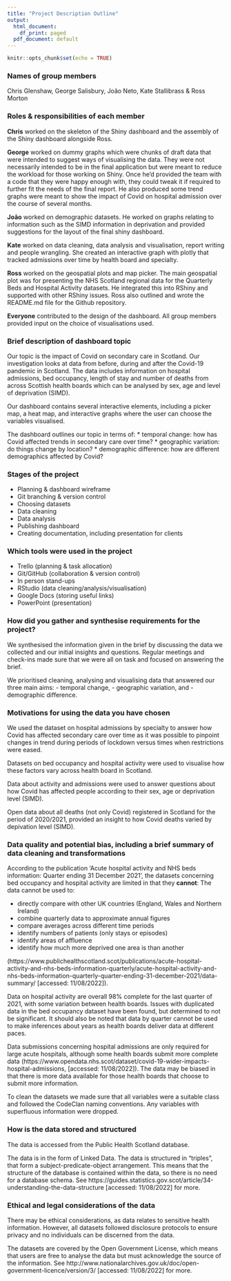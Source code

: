 ```yaml
---
title: "Project Description Outline"
output:
  html_document:
    df_print: paged
  pdf_document: default
---
```


```r
knitr::opts_chunk$set(echo = TRUE)
```

### Names of group members

Chris Glenshaw, George Salisbury, João Neto, Kate Stallibrass & Ross Morton

### Roles & responsibilities of each member

**Chris** worked on the skeleton of the Shiny dashboard and the assembly of the Shiny dashboard alongside Ross.

**George** worked on dummy graphs which were chunks of draft data that were intended to suggest ways of visualising the data.  They were not necessarily intended to be in the final application but were meant to reduce the workload for those working on Shiny.  Once he'd provided the team with a code that they were happy enough with, they could tweak it if required to further fit the needs of the final report.  He also produced some trend graphs were meant to show the impact of Covid on hospital admission over the course of several months.

**João** worked on demographic datasets. He worked on graphs relating to information such as the SIMD information in deprivation and provided suggestions for the layout of the final shiny dashboard.

**Kate** worked on data cleaning, data analysis and visualisation, report writing and people wrangling. She created an interactive graph with plotly that tracked admissions over time by health board and specialty. 

**Ross**  worked on the geospatial plots and map picker. The main geospatial
plot was for presenting the  NHS Scotland regional data for the Quarterly Beds and
Hospital Activity datasets. He integrated this into RShiny and supported with
other RShiny issues. Ross also outlined and wrote the README.md file for the
Github repository.

**Everyone** contributed to the design of the dashboard. All group members provided input on the choice of visualisations used. 

### Brief description of dashboard topic

Our topic is the impact of Covid on secondary care in Scotland. Our investigation looks at data from before, during and after the Covid-19 pandemic in Scotland. The data includes information on hospital admissions, bed occupancy, length of stay and number of deaths from across Scottish health boards which can be analysed by sex, age and level of deprivation (SIMD). 

Our dashboard contains several interactive elements, including a picker map, a heat map, and interactive graphs where the user can choose the variables visualised.

The dashboard outlines our topic in terms of:
* temporal change: how has Covid affected trends in secondary care over time? 
* geographic variation: do things change by location?
* demographic difference: how are different demographics affected by Covid? 

### Stages of the project

* Planning & dashboard wireframe
* Git branching & version control
* Choosing datasets
* Data cleaning
* Data analysis
* Publishing dashboard
* Creating documentation, including presentation for clients


### Which tools were used in the project

* Trello (planning & task allocation)
* Git/GitHub (collaboration & version control) 
* In person stand-ups
* RStudio (data cleaning/analysis/visualisation)
* Google Docs (storing useful links)
* PowerPoint (presentation)


### How did you gather and synthesise requirements for the project?

We synthesised the information given in the brief by discussing the data we collected and our initial insights and questions. Regular meetings and check-ins made sure that we were all on task and focused on answering the brief. 

We prioritised cleaning, analysing and visualising data that answered our three main aims:
- temporal change,
- geographic variation, and
- demographic difference.

### Motivations for using the data you have chosen

We used the dataset on hospital admissions by specialty to answer how Covid has affected secondary care over time as it was possible to pinpoint changes in trend during periods of lockdown versus times when restrictions were eased.

Datasets on bed occupancy and hospital activity were used to visualise how these factors vary across health board in Scotland. 

Data about activity and admissions were used to answer questions about how Covid has affected people according to their sex, age or deprivation level (SIMD). 

Open data about all deaths (not only Covid) registered in Scotland for the period of 2020/2021, provided an insight to how Covid deaths varied by depivation level (SIMD).

### Data quality and potential bias, including a brief summary of data cleaning and transformations

According to the publication 'Acute hospital activity and NHS beds information: Quarter ending 31 December 2021', the datasets concerning bed occupancy and hospital activity are limited in that they **cannot**:
The data cannot be used to:

* directly compare with other UK countries (England, Wales and Northern Ireland)
* combine quarterly data to approximate annual figures
* compare averages across different time periods
* identify numbers of patients (only stays or episodes)
* identify areas of affluence
* identify how much more deprived one area is than another

(https://www.publichealthscotland.scot/publications/acute-hospital-activity-and-nhs-beds-information-quarterly/acute-hospital-activity-and-nhs-beds-information-quarterly-quarter-ending-31-december-2021/data-summary/ [accessed: 11/08/2022]). 

Data on hospital activity are overall 98% complete for the last quarter of 2021, with some variation between health boards. Issues with duplicated data in the bed occupancy dataset have been found, but determined to not be significant. It should also be noted that data by quarter cannot be used to make inferences about years as health boards deliver data at different paces. 

Data submissions concerning hospital admissions are only required for large acute hospitals, although some health boards submit more complete data (https://www.opendata.nhs.scot/dataset/covid-19-wider-impacts-hospital-admissions, [accessed: 11/08/2022]). The data may be biased in that there is more data available for those health boards that choose to submit more information. 

To clean the datasets we made sure that all variables were a suitable class and followed the CodeClan naming conventions. Any variables with superfluous information were dropped. 

### How is the data stored and structured

The data is accessed from the Public Health Scotland database.

The data is in the form of Linked Data. The data is structured in "triples", that form a subject-predicate-object arrangement. This means that the structure of the database is contained within the data, so there is no need for a database schema. See https://guides.statistics.gov.scot/article/34-understanding-the-data-structure [accessed: 11/08/2022] for more. 


### Ethical and legal considerations of the data

There may be ethical considerations, as data relates to sensitive health information. However, all datasets followed disclosure protocols to ensure privacy and no individuals can be discerned from the data.

The datasets are covered by the Open Government License, which means that users are free to analyse the data but must acknowledge the source of the information. See http://www.nationalarchives.gov.uk/doc/open-government-licence/version/3/ [accessed: 11/08/2022] for more. 